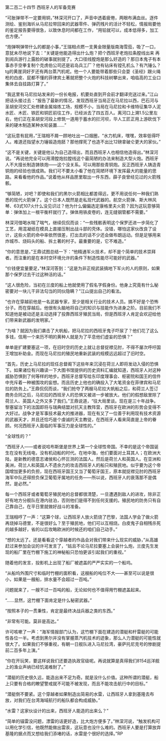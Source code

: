 

第二百二十四节 西班牙人的军备竞赛

“可胀弹带不一定要用铜，”林深河开口了，声音中透着疲倦，两眼布满血丝。逐件测绘、鉴别海圻从马尼拉带回来的武器零件、弹药残片的活计不轻松，情报局要他的鉴定报告要得很急，以致休息时间都在工作，“用铅就可以，成本低得多，加工也方便。”

“炮弹啊弹带什么的都是小事，”王瑞相点燃一支黄金限量版南海雪茄，吸了一口，意犹未尽地说下去：“关键是他能造得出什么炮？把个西班牙老炮拉条膛线出来 再到阅兵游行上露脸的破事就别提了。大口径线膛炮是那么好造的？那日本鬼子有本事赤手空拳复制个克虏伯公司还是岩岛兵工厂？他有钻床有镗孔机么？有汽锤么？tg的黄崖洞好歹还有两台蒸汽机呢。他一个人要能带着那些只会耍《圣经》跟火绳枪的白皮、屁都不懂的菲律宾土著就把整个火炮的科技树攀出来，咱临高的工业口集体去自挂路灯算了。”

“我这里有马尼拉站发来的一份长电报，机要处直到开会前才翻译完送过来。”江山把话头接过去：“报告了最新的情况，发现西班牙当局正在马尼拉以西，巴石河与圣胡安河交汇处修建金属熔炼工场，规模不小，当局在马尼拉和卡维特征集华人泥水匠、木匠、铁匠和铜匠前往工作，已经派去了四五百人。离河口上溯1.5公里左右，他们正在圣胡安河段上修筑一道用于蓄水的拦河坝，华人工匠正用上游砍伐下来的硬木制造某种水轮装置……”

“这玩意有屁用，”王瑞相不屑一顾地吐出一口烟圈，“水力机床，嘿嘿，效率低得吓人。难道还指望水力锤锻造炮胚？那他撑死了也造不出比12磅拿破仑更大的家伙。”

“这不是关键，关键是他认为自己造得出，而且西班牙人也相信他造得出。”林深河说。“再说他完全可以用滑膛炮拉膛线这个最简陋的办法来制造大型火炮。西班牙人不大擅长制造铸铁炮――这个没关系。可以用那些青铜炮。反正西班牙人铸造青铜炮的经验也很成熟。我们可不要太小看了他在简陋环境下发挥最大的能量的思路。来看看他的作品。”说着他从样品匣里取出一件东西，薛子良曾经见过的火箭残骸。

“够简陋，对吧？即使和我们的黑尔火箭相比都差得远，更不用说任何一种我们熟悉的现代火箭弹了。这个日本人既然是走私现代武器的。航空火箭弹、斯大林风琴、63式107火什么没见识过？他为什么偏偏选定康格里夫火箭？因为这玩意够简单：弹体加上一根平衡杆就行了。弹体用铁皮卷的，连无缝钢管都不需要。”

林深河借喝水喘了喘气，继续侃侃而谈：“一些残骸表明这个保罗还进一步简化了工艺，用混凝纸在模具上直接压制出战斗部的壳体。没错，哪怕这家伙改良了设计，这些火箭的命中率依然很差，打出去的话不少还会做布朗运动。但是足够用来炸城市、烧码头的船、拆土著的村子。最重要的是，它不难造。”

“你的意思是，”王鼎试图总结一下：“他精通军火技术，却不是个简单的技术崇拜者。而注重的是在本时空环境允许的条件下制造性能尽可能好的武器。”

“价钱便宜量要足，”林深河答到：“这是为非正规武装搞地下军火的人的原则，如果那个保罗过去干过这种活的话。”

“这人很危险，当初在兰度的船上他就使用了假名字假身份。他身上究竟有什么秘密要对一块儿干非法勾当的同伙隐瞒？”江山提出自己的看法。

“也许在穿越前他是一名武器专家，至少是相关行业的技术人员。搞不好是个恐怖分子。而在穿越后。他很有头脑地将自己的知识与技能作为进身之阶。目前我们不知道他是被动还是主动选择了投靠西班牙殖民当局，但是西班牙人肯定会欢迎给他们带来新武器的发明家。”

“为啥？就因为我们袭击了大帆船，把马尼拉的西班牙鬼子吓尿了？他们花了这么多钱，信用一个来历不明的黄种人就是为了平息他们虚妄的恐惧？”

单单是扩建要塞这一项，在旧时空的历史上就让总督捉襟见肘，不得不屡次呼吁国王增加补助金。而现在马尼拉的殖民地重新武装的规模远远超过了旧时空。

“首先，历史上马尼拉的现任总督阁下这些年来沉浸在荷兰人即将发动入侵的恐惧下。如果诸位有兴趣读一下大图书馆提供的历史资料汇编就知道，西班牙人对这种威胁恐惧到了何等样的地步。西班牙总督写给东印度理事会、枢密院和国王的信件中充斥着一种被围攻的妄想。而且历史上他也的确投入了大笔资金在菲律宾和马尼拉的防务上。”王鼎侃侃而谈，“我们抢夺了两艘马尼拉大帆船之后，和荷兰人签订商务合同之后，马尼拉的西班牙人的恐惧又被进一步被放大。他们的假想敌里除了荷兰人、英国人之外又多了我们。”王鼎说道，“往大局里谈。现在是三十年战争。黎塞留治下的法国即将与瑞典结盟对抗天主教阵营，西班牙在欧洲的形势会变得不大好过。战争才是军事技术最大的推进器，现在有又了一位善于利用现有技术资源的武器天才，并且还恰巧是个虔诚的天主教徒，在西班牙人看来简直是上帝的眷顾。何况西班牙人面临的军事压力是全球性的。”

“全球性的？”

“西班牙人――或者说哈布斯堡是世界上第一个全球性帝国。不幸的是这个帝国诞生在没有无线电，没有机动船的时代。在地中海，他们要面对土耳其人；在欧洲大陆，是新教的德意志诸侯和心怀叵测的法国人。然后是荷兰人和英国人。在亚洲和美洲，荷兰人和英国人不遗余力的攻击西班牙人的船只和殖民地。似乎要为这个帝国增加更多的负担，现在西班牙国王又当了葡萄牙国王，原本就捉襟见肘的西班牙海军中队还得担负保卫葡萄牙属地的任务――所以说，西班牙人的衰落那不是偶然，是必然。”

每一个西班牙或者葡萄牙殖民地的总督都很清楚，一旦遭遇到敌人的进攻，除非正好有地方分舰队在港内驻泊，否则他们是得不到任何支援的。殖民地的防务只有自己靠自己，在平日里就做好战斗的准备。

王瑞相哼了一声：“这算个球，让西班牙人放火箭烧了巴黎，法国人学会了做火箭再烧掉马德里，不是很好么？至于殖民地，他们可以互相烧。白皮鬼子自相残杀死的越多越好，省的以后攻略欧洲的时候还的咱们自己动手。”

“想的太远了。还是看看这个穿越者的作品会对我们带来什么现实的威胁，”从高雄赶过来参加会议的许可发言了，“姑且不论马尼拉要塞上会装什么炮，兰度先生发现的船厂里在竹棚下施工的神秘船只恐怕更该引起我们的重视。”

随着他的发言，投影机上出现了船厂被遮盖的严严实实的一个船坞。

“从船坞外围尺寸和临时竹棚的面积看，这艘船的吨位不大――甚至可以说是很小，如果是一艘船，排水量不会超过一百吨。”

问题就来了，一艘不过一百吨的船，无论如何也不值得用竹棚遮盖起来。

“……显然，这竹棚下面肯定是什么秘密武器。”

“按照本子的一贯秉性，肯定是最终决战兵器之类的东西。”

“非常有可能。莫非是高达。”

许可咳嗽了一声：“海军情报部门认为，这竹棚下面在建造的潜艇和杆雷艇的可能性各位一半。考虑到黑尔并没有掌握蒸汽机技术的迹象，那么人力潜艇的可能性就很大了。如果我们不够重视，有朝一日舰队进入马尼拉湾，豪萨托尼克号的惨剧提前二百多年上演。”

“你在开玩笑，要这样说我们还要造执政官级呢。再说就算是真得我们8154巡洋舰上的渔业声纳已经饥渴难耐了。”

“潜艇的历史很久远，能造出来不足为奇。就是没什么价值。这种所谓的潜艇，船上只要有合格的瞭望警戒就不可能不被发现，而且不能攻击航行中的目标。”

“潜艇倒不要紧。这个穿越者如果制造出简易的水雷，让西班牙人拿到基隆去布放，对我们在台湾海域航行的船队都会构成威胁。”

“水雷？这家伙设计的出来，西班牙人能造的出来么？”

“简单的锚雷没问题，漂雷的话更好造，比大炮方便多了。”林深河说，“触发机构可以用化学引信，他既然能做出雷汞，这玩意也没什么难的。西班牙人要是打算放弃基隆的据点而又想给我们添堵的话，水雷是个很好的选择。”RP

